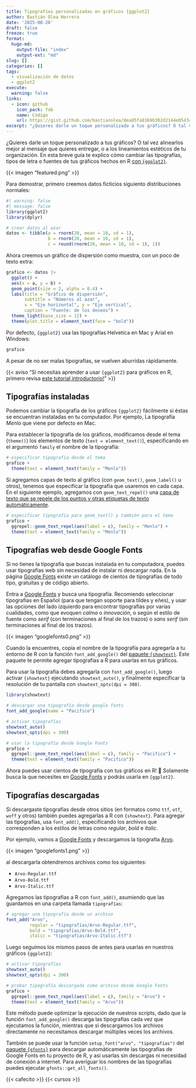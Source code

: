 ```yaml
---
title: Tipografías personalizadas en gráficos {ggplot2}
author: Bastián Olea Herrera
date: '2025-08-26'
draft: false
freeze: true
format:
  hugo-md:
    output-file: "index"
    output-ext: "md"
slug: []
categories: []
tags:
  - visualización de datos
  - ggplot2
execute: 
  warning: false
links:
  - icon: github
    icon_pack: fab
    name: Código
    url: https://gist.github.com/bastianolea/8ea85fa8169b302d2144e05434668c89
excerpt: "¿Quieres darle un toque personalizado a tus gráficos? O tal vez alinearlos mejor al mensaje que quieres entregar, o a los lineamientos estéticos de tu organización. En esta breve guía te explico cómo cambiar las tipografías, tipos de letra o fuentes de tus gráficos hechos en R con `{ggplot2}`, incluyendo la posibilidad de usar cientos de tipografías web gratuitas directamente desde Google Fonts."
---
```


¿Quieres darle un toque personalizado a tus gráficos? O tal vez alinearlos mejor al mensaje que quieres entregar, o a los lineamientos estéticos de tu organización. En esta breve guía te explico cómo cambiar las tipografías, tipos de letra o fuentes de tus gráficos hechos en R [con `{ggplot2}`](/tags/ggplot2/).

{{< imagen "featured.png" >}}


Para demostrar, primero creemos datos ficticios siguiento distribuciones normales:

```r
#| warning: false
#| message: false
library(ggplot2)
library(dplyr)

# crear datos al azar
datos <- tibble(a = rnorm(20, mean = 10, sd = 1),
                b = rnorm(20, mean = 10, sd = 1),
                c = round(rnorm(20, mean = 10, sd = 1), 1))
```

Ahora creemos un gráfico de dispersión como muestra, con un poco de texto extra:

```r
grafico <- datos |> 
  ggplot() +
  aes(x = a, y = b) +
  geom_point(size = 2, alpha = 0.4) +
  labs(title = "Gráfico de dispersión",
       subtitle = "Números al azar",
       x = "Eje horizontal", y = "Eje vertical",
       caption = "Fuente: de los deseos") +
  theme_light(base_size = 12) +
  theme(plot.title = element_text(face = "bold"))
```

Por defecto, `{ggplot2}` usa las tipografías Helvetica en Mac y Arial en Windows:

```r
grafico
```

A pesar de no ser malas tipografías, se vuelven aburridas rápidamente.


{{< aviso "Si necesitas aprender a usar `{ggplot2}` para gráficos en R, primero revisa [este tutorial introductorio!](http://localhost:4321/blog/r_introduccion/tutorial_visualizacion_ggplot/)" >}}



## Tipografías instaladas

Podemos cambiar la tipografía de los gráficos `{ggplot2}` fácilmente si éstas se encuentran instaladas en tu computador. Por ejemplo, La tipografía _Menlo_ que viene por defecto en Mac.

Para establecer la tipografía de los gráficos, modificamos desde el tema (`theme()`) los elementos de texto (`text = element_text()`), especificando en el argumento `family` el nombre de la tipografía:

```r
# especificar tipografía desde el tema
grafico +
  theme(text = element_text(family = "Menlo"))
```

Si agregamos capas de texto al gráfico (con `geom_text()`, `geom_label()` u otros), tenemos que especificar la tipografía que usaremos en cada capa. En el siguiente ejemplo, agregamos con `geom_text_repel()` una [capa de texto que se repele de los puntos y otras etiquetas de texto automáticamente](/blog/ggrepel/).

```r
# especificar tipografía para geom_text() y también para el tema
grafico +
  ggrepel::geom_text_repel(aes(label = c), family = "Menlo") +
  theme(text = element_text(family = "Menlo"))
```


## Tipografías web desde Google Fonts

Si no tienes la tipografía que buscas instalada en tu computadora, puedes usar tipografías web sin necesidad de instalar ni descargar nada. En la página [Google Fonts](https://fonts.google.com/) existe un catálogo de cientos de tipografías de todo tipo, gratuitas y de código abierto.

Entra a [Google Fonts](https://fonts.google.com/) y busca una tipografía. Recomiendo seleccionar tipografías en Español (para que tengan soporte para tildes y eñes), y usar las opciones del lado izquierdo para encontrar tipografías por varias cualidades, como que evoquen _calma_ o _innovación_, o según el estilo de fuente como _serif_ (con terminaciones al final de los trazos) o _sans serif_ (sin terminaciones al final de los trazos).

{{< imagen "googlefonts0.png" >}}

Cuando la encuentres, copia el nombre de la tipografía para agregarla a tu entorno de R con la función `font_add_google()` del [paquete `{showtext}`](https://github.com/yixuan/showtext). Este paquete te permite agregar tipografías a R para usarlas en tus gráficos.

Para usar la tipografía debes agregarla con `font_add_google()`, luego activar `{showtext}` ejecutando `showtext_auto()`, y finalmente especificar la resolución de tu pantalla con `showtext_opts(dpi = 300)`.


```r
library(showtext)

# descargar una tipografía desde google fonts
font_add_google(name = "Pacifico")

# activar tipografías
showtext_auto()
showtext_opts(dpi = 300)

# usar la tipografía desde Google Fonts
grafico +
  ggrepel::geom_text_repel(aes(label = c), family = "Pacifico") +
  theme(text = element_text(family = "Pacifico"))
```

Ahora puedes usar cientos de tipografía con tus gráficos en R! 🥳 Solamente busca la que necesites en [Google Fonts](https://fonts.google.com/) y podrás usarla en `{ggplot2}`.


## Tipografías descargadas

Si descargaste tipografías desde otros sitios (en formatos como `ttf`, `otf`, `woff` y otros) también puedes agregarlas a R con `{showtext}`. Para agregar las tipografías, usa `font_add()`, especificando los archivos que corresponden a los estilos de letras como _regular_, _bold_ e _italic_.

Por ejemplo, vamos a [Google Fonts](https://fonts.google.com/) y descargamos la tipografía [Arvo](https://fonts.google.com/specimen/Arvo).

{{< imagen "googlefonts1.png" >}}

al descargarla obtendremos archivos como los siguientes:

- `Arvo-Regular.ttf`
- `Arvo-Bold.ttf`
- `Arvo-Italic.ttf`

Agregamos las tipografías a R con `font_add()`, asumiendo que las guardamos en una carpeta llamada `tipografías`:

```r
# agregar una tipografía desde un archivo
font_add("Arvo", 
         regular = "tipografías/Arvo-Regular.ttf",
         bold = "tipografías/Arvo-Bold.ttf",
         italic = "tipografías/Arvo-Italic.ttf")
```

Luego seguimos los mismos pasos de antes para usarlas en nuestros gráficos `{ggplot2}`:

```r
# activar tipografías
showtext_auto()
showtext_opts(dpi = 300)

# probar tipografía descargada como archivo desde Google Fonts
grafico +
  ggrepel::geom_text_repel(aes(label = c), family = "Arvo") +
  theme(text = element_text(family = "Arvo"))
```

Este método puede optimizar la ejecución de nuestros scripts, dado que la función `font_add_google()` descarga las tipografías cada vez que ejecutamos la función, mientras que si descargamos los archivos directamente no necesitamos descargar múltiples veces los archivos.

También se puede usar la función `setup_font("arvo", "tipografías")` del [paquete `{gfonts}`](https://github.com/dreamRs/gfonts) para descargar automáticamente las tipografías de Google Fonts en tu proyecto de R, y así usarlas sin descargas ni necesidad de conexión a internet. Para averiguar los nombres de las tipografías puedes ejecutar `gfonts::get_all_fonts()`.


{{< cafecito >}}
{{< cursos >}}